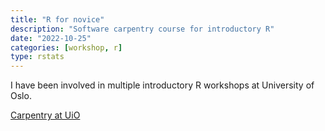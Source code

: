 ```yaml
---
title: "R for novice"
description: "Software carpentry course for introductory R"
date: "2022-10-25"
categories: [workshop, r]
type: rstats
---
```


I have been involved in multiple introductory R workshops at University of Oslo. 

[Carpentry at UiO](https://uio-carpentry.github.io)